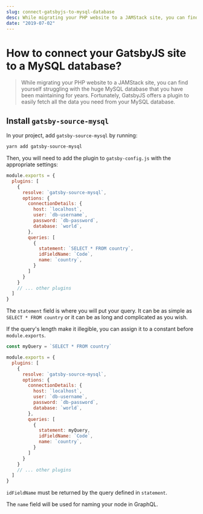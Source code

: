 ```yaml
---
slug: connect-gatsbyjs-to-mysql-database
desc: While migrating your PHP website to a JAMStack site, you can find yourself struggling with the huge MySQL database that you have been maintaining for years. Fortunately, GatsbyJS offers a plugin to easily fetch all the data you need from your MySQL database.
date: "2019-07-02"
---
```


# How to connect your GatsbyJS site to a MySQL database?

> While migrating your PHP website to a JAMStack site, you can find yourself struggling with the huge MySQL database that you have been maintaining for years. Fortunately, GatsbyJS offers a plugin to easily fetch all the data you need from your MySQL database.

## Install `gatsby-source-mysql` 

In your project, add `gatsby-source-mysql` by running:

```sh
yarn add gatsby-source-mysql
```

Then, you will need to add the plugin to `gatsby-config.js` with the appropriate settings:

```js
module.exports = {
  plugins: [
    {
      resolve: `gatsby-source-mysql`,
      options: {
        connectionDetails: {
          host: `localhost`,
          user: `db-username`,
          password: `db-password`,
          database: `world`,
        },
        queries: [
          {
            statement: `SELECT * FROM country`,
            idFieldName: `Code`,
            name: `country`,
          }
        ]
      }
    }
    // ... other plugins
  ]
}
```

The `statement` field is where you will put your query. It can be as simple as `SELECT * FROM country` or it can be as long and complicated as you wish. 

If the query's length make it illegible, you can assign it to a constant before `module.exports`.

```js
const myQuery = `SELECT * FROM country`

module.exports = {
  plugins: [
    {
      resolve: `gatsby-source-mysql`,
      options: {
        connectionDetails: {
          host: `localhost`,
          user: `db-username`,
          password: `db-password`,
          database: `world`,
        },
        queries: [
          {
            statement: myQuery,
            idFieldName: `Code`,
            name: `country`,
          }
        ]
      }
    }
    // ... other plugins
  ]
}
```

`idFieldName` must be returned by the query defined in `statement`.

The `name` field will be used for naming your node in GraphQL.

